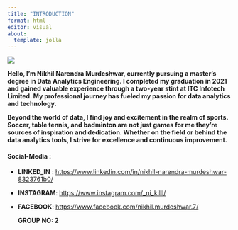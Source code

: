 ```yaml
---
title: "INTRODUCTION"
format: html
editor: visual
about: 
  template: jolla
---
```


![](images/profilepic-01.png){fig-align="center"}

**Hello, I'm Nikhil Narendra Murdeshwar, currently pursuing a master's degree in Data Analytics Engineering. I completed my graduation in 2021 and gained valuable experience through a two-year stint at ITC Infotech Limited. My professional journey has fueled my passion for data analytics and technology.**

**Beyond the world of data, I find joy and excitement in the realm of sports. Soccer, table tennis, and badminton are not just games for me they're sources of inspiration and dedication. Whether on the field or behind the data analytics tools, I strive for excellence and continuous improvement.**

#### **Social-Media** :

-   **LINKED_IN** : <https://www.linkedin.com/in/nikhil-narendra-murdeshwar-8323761b0/>

-   **INSTAGRAM**: <https://www.instagram.com/_ni_killl/>

-   **FACEBOOK**: [https://www.facebook.com/nikhil.murdeshwar.7/](#0)

    **GROUP NO: 2**
